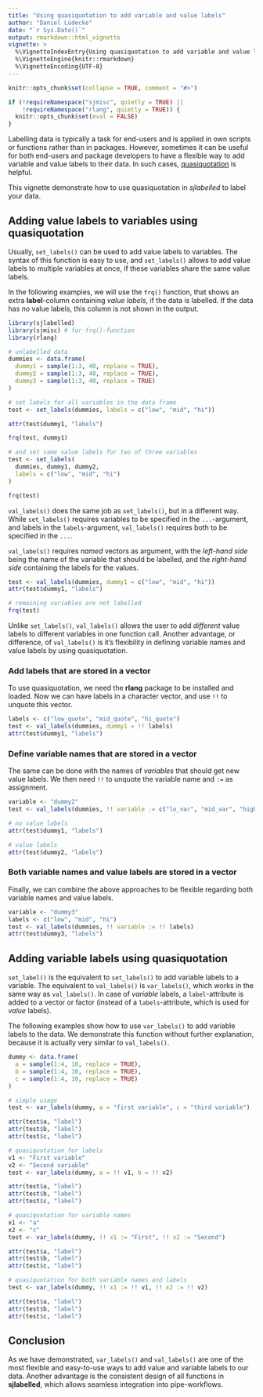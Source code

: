 ---
title: "Using quasiquotation to add variable and value labels"
author: "Daniel Lüdecke"
date: "`r Sys.Date()`"
output: rmarkdown::html_vignette
vignette: >
  %\VignetteIndexEntry{Using quasiquotation to add variable and value labels}
  %\VignetteEngine{knitr::rmarkdown}
  %\VignetteEncoding{UTF-8}
---

```{r echo = FALSE}
knitr::opts_chunk$set(collapse = TRUE, comment = "#>")

if (!requireNamespace("sjmisc", quietly = TRUE) ||
    !requireNamespace("rlang", quietly = TRUE)) {
  knitr::opts_chunk$set(eval = FALSE)
}
```

Labelling data is typically a task for end-users and is applied in own scripts or functions rather than in packages. However, sometimes it can be useful for both end-users and package developers to have a flexible way to add variable and value labels to their data. In such cases, [quasiquotation](https://adv-r.hadley.nz/quasiquotation.html) is helpful.

This vignette demonstrate how to use quasiquotation in _sjlabelled_ to label your data.

## Adding value labels to variables using quasiquotation

Usually, `set_labels()` can be used to add value labels to variables. The syntax of this function is easy to use, and `set_labels()` allows to add value labels to multiple variables at once, if these variables share the same value labels.

In the following examples, we will use the `frq()` function, that shows an extra **label**-column containing _value labels_, if the data is labelled. If the data has _no_ value labels, this column is not shown in the output. 

```{r message=FALSE, warning=FALSE}
library(sjlabelled)
library(sjmisc) # for frq()-function
library(rlang)

# unlabelled data
dummies <- data.frame(
  dummy1 = sample(1:3, 40, replace = TRUE),
  dummy2 = sample(1:3, 40, replace = TRUE),
  dummy3 = sample(1:3, 40, replace = TRUE)
)

# set labels for all variables in the data frame
test <- set_labels(dummies, labels = c("low", "mid", "hi"))

attr(test$dummy1, "labels")

frq(test, dummy1)

# and set same value labels for two of three variables
test <- set_labels(
  dummies, dummy1, dummy2,
  labels = c("low", "mid", "hi")
)

frq(test)
```

`val_labels()` does the same job as `set_labels()`, but in a different way. While `set_labels()` requires variables to be specified in the  `...`-argument, and labels in the `labels`-argument, `val_labels()` requires both to be specified in the `...`.

`val_labels()` requires _named_ vectors as argument, with the _left-hand side_ being the name of the variable that should be labelled, and the _right-hand side_ containing the labels for the values.

```{r message=FALSE, warning=FALSE}
test <- val_labels(dummies, dummy1 = c("low", "mid", "hi"))
attr(test$dummy1, "labels")

# remaining variables are not labelled
frq(test)
```

Unlike `set_labels()`, `val_labels()` allows the user to add _different_ value labels to different variables in one function call. Another advantage, or difference, of `val_labels()` is it's flexibility in defining variable names and value labels by using quasiquotation.

### Add labels that are stored in a vector

To use quasiquotation, we need the **rlang** package to be installed and loaded. Now we can have labels in a character vector, and use `!!` to unquote this vector.

```{r message=FALSE, warning=FALSE}
labels <- c("low_quote", "mid_quote", "hi_quote")
test <- val_labels(dummies, dummy1 = !! labels)
attr(test$dummy1, "labels")
```

### Define variable names that are stored in a vector

The same can be done with the names of _variables_ that should get new value labels. We then need `!!` to unquote the variable name and `:=` as assignment.

```{r message=FALSE, warning=FALSE}
variable <- "dummy2"
test <- val_labels(dummies, !! variable := c("lo_var", "mid_var", "high_var"))

# no value labels
attr(test$dummy1, "labels")

# value labels
attr(test$dummy2, "labels")
```

### Both variable names and value labels are stored in a vector

Finally, we can combine the above approaches to be flexible regarding both variable names and value labels.

```{r message=FALSE, warning=FALSE}
variable <- "dummy3"
labels <- c("low", "mid", "hi")
test <- val_labels(dummies, !! variable := !! labels)
attr(test$dummy3, "labels")
```

## Adding variable labels using quasiquotation

`set_label()` is the equivalent to `set_labels()` to add variable labels to a variable. The equivalent to `val_labels()` is `var_labels()`, which works in the same way as `val_labels()`. In case of _variable_ labels, a `label`-attribute is added to a vector or factor (instead of a `labels`-attribute, which is used for _value_ labels).

The following examples show how to use `var_labels()` to add variable labels to the data. We demonstrate this function without further explanation, because it is actually very similar to `val_labels()`.


```{r message=FALSE, warning=FALSE}
dummy <- data.frame(
  a = sample(1:4, 10, replace = TRUE),
  b = sample(1:4, 10, replace = TRUE),
  c = sample(1:4, 10, replace = TRUE)
)

# simple usage
test <- var_labels(dummy, a = "first variable", c = "third variable")

attr(test$a, "label")
attr(test$b, "label")
attr(test$c, "label")

# quasiquotation for labels
v1 <- "First variable"
v2 <- "Second variable"
test <- var_labels(dummy, a = !! v1, b = !! v2)

attr(test$a, "label")
attr(test$b, "label")
attr(test$c, "label")

# quasiquotation for variable names
x1 <- "a"
x2 <- "c"
test <- var_labels(dummy, !! x1 := "First", !! x2 := "Second")

attr(test$a, "label")
attr(test$b, "label")
attr(test$c, "label")

# quasiquotation for both variable names and labels
test <- var_labels(dummy, !! x1 := !! v1, !! x2 := !! v2)

attr(test$a, "label")
attr(test$b, "label")
attr(test$c, "label")
```

## Conclusion

As we have demonstrated, `var_labels()` and `val_labels()` are one of the most flexible and easy-to-use ways to add value and variable labels to our data. Another advantage is the consistent design of all functions in **sjlabelled**, which allows seamless integration into pipe-workflows.

